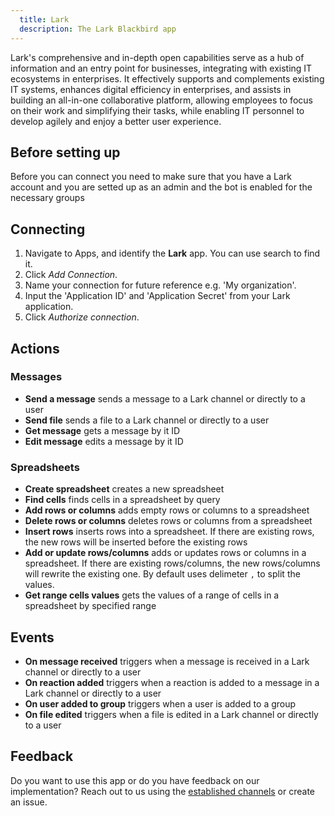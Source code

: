 ```yaml
---
  title: Lark
  description: The Lark Blackbird app
---
```


<LinkCard title="View on Github" target="_blank" href="https://github.com/bb-io/Lark" icon="github" />

Lark's comprehensive and in-depth open capabilities serve as a hub of information and an entry point for businesses, integrating with existing IT ecosystems in enterprises. It effectively supports and complements existing IT systems, enhances digital efficiency in enterprises, and assists in building an all-in-one collaborative platform, allowing employees to focus on their work and simplifying their tasks, while enabling IT personnel to develop agilely and enjoy a better user experience.


## Before setting up

Before you can connect you need to make sure that you have a Lark account  and you are setted up as an admin and the bot is enabled for the necessary groups

## Connecting

1. Navigate to Apps, and identify the **Lark** app. You can use search to find it.
2. Click _Add Connection_.
3. Name your connection for future reference e.g. 'My organization'.
4. Input the 'Application ID' and 'Application Secret' from your Lark application.
5. Click _Authorize connection_.

## Actions

### Messages

- **Send a message** sends a message to a Lark channel or directly to a user
- **Send file** sends a file to a Lark channel or directly to a user
- **Get message** gets a message by it ID
- **Edit message** edits a message by it ID


### Spreadsheets

- **Create spreadsheet** creates a new spreadsheet
- **Find cells** finds cells in a spreadsheet by query
- **Add rows or columns** adds empty rows or columns to a spreadsheet
- **Delete rows or columns** deletes rows or columns from a spreadsheet
- **Insert rows** inserts rows into a spreadsheet. If there are existing rows, the new rows will be inserted before the existing rows
- **Add or update rows/columns** adds or updates rows or columns in a spreadsheet.  If there are existing rows/columns, the new rows/columns will rewrite the existing one. By default uses delimeter `,` to split the values.
- **Get range cells values** gets the values of a range of cells in a spreadsheet by specified range

## Events

- **On message received** triggers when a message is received in a Lark channel or directly to a user
- **On reaction added** triggers when a reaction is added to a message in a Lark channel or directly to a user
- **On user added to group** triggers when a user is added to a group
- **On file edited** triggers when a file is edited in a Lark channel or directly to a user


## Feedback

Do you want to use this app or do you have feedback on our implementation? Reach out to us using the [established channels](https://www.blackbird.io/) or create an issue.

